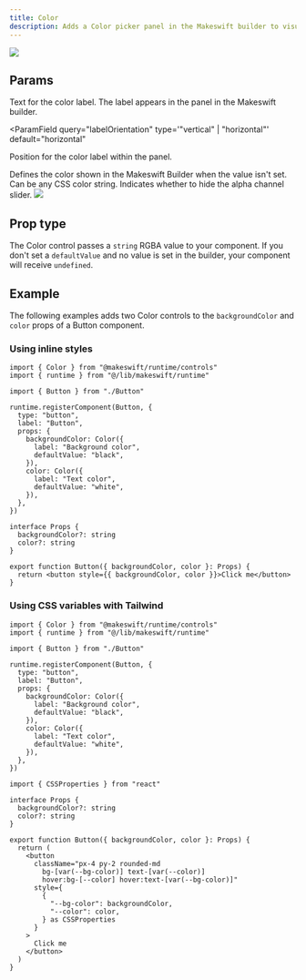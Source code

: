 ```yaml
---
title: Color
description: Adds a Color picker panel in the Makeswift builder to visually edit a RGBA `string` prop.
---
```


<Frame
  type="glass"
  caption="Color panels on a Button component to edit the background and text colors"
>
  <img src="/images/color-panel.png" />
</Frame>

## Params

<ParamField query="label" type="string" default="Text">
  Text for the color label. The label appears in the panel in the Makeswift
  builder.
</ParamField>

<ParamField
  query="labelOrientation"
  type='"vertical" | "horizontal"'
  default="horizontal"
>
  Position for the color label within the panel.
</ParamField>

<ParamField query="defaultValue" type="string">
  Defines the color shown in the Makeswift Builder when the value isn't set. Can
  be any CSS color string.
</ParamField>

<ParamField query="hideAlpha" type="boolean" default={false}>
  Indicates whether to hide the alpha channel slider.
  <Frame
  type="glass"
  caption="The alpha channel slider on the Color panel"
>
  <img src="/images/color-panel-alpha.png" />
</Frame>

</ParamField>

## Prop type

The Color control passes a `string` RGBA value to your component. If you don't set a `defaultValue` and no value is set in the builder, your component will receive `undefined`.

## Example

The following examples adds two Color controls to the `backgroundColor` and `color` props of a Button component.

### Using inline styles

<CodeGroup>

```tsx Button.makeswift.ts
import { Color } from "@makeswift/runtime/controls"
import { runtime } from "@/lib/makeswift/runtime"

import { Button } from "./Button"

runtime.registerComponent(Button, {
  type: "button",
  label: "Button",
  props: {
    backgroundColor: Color({
      label: "Background color",
      defaultValue: "black",
    }),
    color: Color({
      label: "Text color",
      defaultValue: "white",
    }),
  },
})
```

```tsx Button.tsx
interface Props {
  backgroundColor?: string
  color?: string
}

export function Button({ backgroundColor, color }: Props) {
  return <button style={{ backgroundColor, color }}>Click me</button>
}
```

</CodeGroup>

### Using CSS variables with Tailwind

<CodeGroup>

```tsx Button.makeswift.ts
import { Color } from "@makeswift/runtime/controls"
import { runtime } from "@/lib/makeswift/runtime"

import { Button } from "./Button"

runtime.registerComponent(Button, {
  type: "button",
  label: "Button",
  props: {
    backgroundColor: Color({
      label: "Background color",
      defaultValue: "black",
    }),
    color: Color({
      label: "Text color",
      defaultValue: "white",
    }),
  },
})
```

```tsx Button.tsx
import { CSSProperties } from "react"

interface Props {
  backgroundColor?: string
  color?: string
}

export function Button({ backgroundColor, color }: Props) {
  return (
    <button
      className="px-4 py-2 rounded-md 
        bg-[var(--bg-color)] text-[var(--color)] 
        hover:bg-[--color] hover:text-[var(--bg-color)]"
      style={
        {
          "--bg-color": backgroundColor,
          "--color": color,
        } as CSSProperties
      }
    >
      Click me
    </button>
  )
}
```

</CodeGroup>
